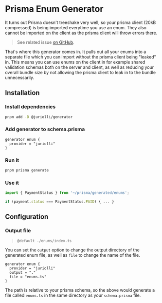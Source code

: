 # Prisma Enum Generator

It turns out Prisma doesn't treeshake very well, so your prisma client (20kB compressed) is being imported everytime you use an enum. They also cannot be imported on the client as the prisma client will throw errors there.

> See related issue [on GitHub](https://github.com/prisma/prisma/issues/13567#issuecomment-1332030096).

That's where this generator comes in. It pulls out all your enums into a separate file which you can import without the prisma client being "leaked" in. This means you can use enums on the client in for example shared validation schemas both on the server and client, as well as reducing your overall bundle size by not allowing the prisma client to leak in to the bundle unnecessarily.

## Installation

<Steps>

### Install dependencies

```sh
pnpm add -D @juriolli/generator
```

### Add generator to schema.prisma

```prisma title="./schema.prisma"
generator enum {
  provider = "juriolli"
}
```

### Run it

```sh title
pnpm prisma generate
```

### Use it

```ts title="./enums/index.ts"
import { PaymentStatus } from '~/prisma/generated/enums';

if (payment.status === PaymentStatus.PAID) { ... }
```

</Steps>

## Configuration

### Output file

> `@default ./enums/index.ts`

You can set the `output` option to change the output directory of the generated enum file, as well as `file` to change the name of the file.

```prisma title="./schema.prisma"
generator enum {
  provider = "juriolli"
  output = "."
  file = "enums.ts"
}
```

The path is relative to your prisma schema, so the above would generate a file called `enums.ts` in the same directory as your `schema.prisma` file.
